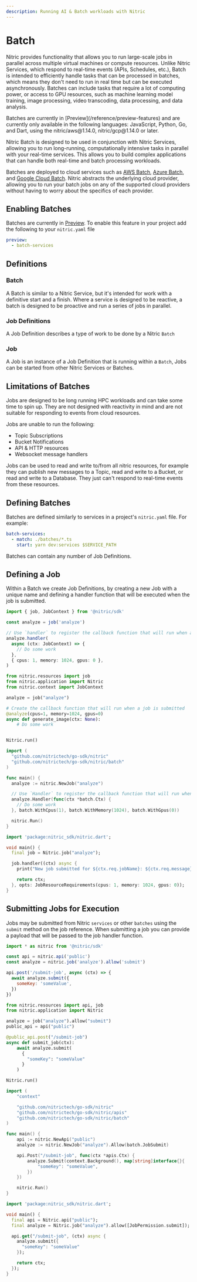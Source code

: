 ```yaml
---
description: Running AI & Batch workloads with Nitric
---
```


# Batch

Nitric provides functionality that allows you to run large-scale jobs in parallel across multiple virtual machines or compute resources. Unlike Nitric Services, which respond to real-time events (APIs, Schedules, etc.), Batch is intended to efficiently handle tasks that can be processed in batches, which means they don't need to run in real time but can be executed asynchronously. Batches can include tasks that require a lot of computing power, or access to GPU resources, such as machine learning model training, image processing, video transcoding, data processing, and data analysis.

<Note>
  Batches are currently in [Preview](/reference/preview-features) and are
  currently only available in the following languages: JavaScript, Python, Go,
  and Dart, using the nitric/aws@1.14.0, nitric/gcp@1.14.0 or later.
</Note>

Nitric Batch is designed to be used in conjunction with Nitric Services, allowing you to run long-running, computationally intensive tasks in parallel with your real-time services. This allows you to build complex applications that can handle both real-time and batch processing workloads.

Batches are deployed to cloud services such as [AWS Batch](https://aws.amazon.com/batch/), [Azure Batch](https://azure.microsoft.com/en-au/products/batch), and [Google Cloud Batch](https://cloud.google.com/batch/docs). Nitric abstracts the underlying cloud provider, allowing you to run your batch jobs on any of the supported cloud providers without having to worry about the specifics of each provider.

## Enabling Batches

Batches are currently in [Preview](/reference/preview-features). To enable this feature in your project add the following to your `nitric.yaml` file

```yaml
preview:
  - batch-services
```

## Definitions

### Batch

A Batch is similar to a Nitric Service, but it's intended for work with a definitive start and a finish. Where a service is designed to be reactive, a batch is designed to be proactive and run a series of jobs in parallel.

### Job Definitions

A Job Definition describes a type of work to be done by a Nitric `Batch`

### Job

A Job is an instance of a Job Definition that is running within a `Batch`, Jobs can be started from other Nitric Services or Batches.

## Limitations of Batches

Jobs are designed to be long running HPC workloads and can take some time to spin up. They are not designed with reactivity in mind and are not suitable for responding to events from cloud resources.

Jobs are unable to run the following:

- Topic Subscriptions
- Bucket Notifications
- API & HTTP resources
- Websocket message handlers

Jobs can be used to read and write to/from all nitric resources, for example they can publish new messages to a Topic, read and write to a Bucket, or read and write to a Database. They just can't respond to real-time events from these resources.

## Defining Batches

Batches are defined similarly to services in a project's `nitric.yaml` file. For example:

```yaml
batch-services:
  - match: ./batches/*.ts
    start: yarn dev:services $SERVICE_PATH
```

<Note>Batches can contain any number of Job Definitions.</Note>

## Defining a Job

Within a Batch we create Job Definitions, by creating a new Job with a unique name and defining a handler function that will be executed when the job is submitted.

<CodeSwitcher>

```typescript !!
import { job, JobContext } from '@nitric/sdk'

const analyze = job('analyze')

// Use `handler` to register the callback function that will run when a job is submitted
analyze.handler(
  async (ctx: JobContext) => {
    // Do some work
  },
  { cpus: 1, memory: 1024, gpus: 0 },
)
```

```python !!
from nitric.resources import job
from nitric.application import Nitric
from nitric.context import JobContext

analyze = job("analyze")

# Create the callback function that will run when a job is submitted
@analyze(cpus=1, memory=1024, gpus=0)
async def generate_image(ctx: None):
    # Do some work


Nitric.run()
```

```go !!
import (
  "github.com/nitrictech/go-sdk/nitric"
  "github.com/nitrictech/go-sdk/nitric/batch"
)

func main() {
  analyze := nitric.NewJob("analyze")

  // Use `Handler` to register the callback function that will run when a job is submitted
  analyze.Handler(func(ctx *batch.Ctx) {
    // Do some work
  }, batch.WithCpus(1), batch.WithMemory(1024), batch.WithGpus(0))

  nitric.Run()
}
```

```dart !!
import 'package:nitric_sdk/nitric.dart';

void main() {
  final job = Nitric.job("analyze");

  job.handler((ctx) async {
    print("New job submitted for ${ctx.req.jobName}: ${ctx.req.message}");

    return ctx;
  }, opts: JobResourceRequirements(cpus: 1, memory: 1024, gpus: 0));
}
```

</CodeSwitcher>

## Submitting Jobs for Execution

Jobs may be submitted from Nitric `services` or other `batches` using the `submit` method on the job reference. When submitting a job you can provide a payload that will be passed to the job handler function.

<CodeSwitcher>

```javascript !!
import * as nitric from '@nitric/sdk'

const api = nitric.api('public')
const analyze = nitric.job('analyze').allow('submit')

api.post('/submit-job', async (ctx) => {
  await analyze.submit({
    someKey: 'someValue',
  })
})
```

```python !!
from nitric.resources import api, job
from nitric.application import Nitric

analyze = job("analyze").allow("submit")
public_api = api("public")

@public_api.post("/submit-job")
async def submit_job(ctx):
    await analyze.submit(
      {
        "someKey": "someValue"
      }
    )

Nitric.run()
```

```go !!
import (
	"context"

	"github.com/nitrictech/go-sdk/nitric"
	"github.com/nitrictech/go-sdk/nitric/apis"
	"github.com/nitrictech/go-sdk/nitric/batch"
)

func main() {
	api := nitric.NewApi("public")
	analyze := nitric.NewJob("analyze").Allow(batch.JobSubmit)

	api.Post("/submit-job", func(ctx *apis.Ctx) {
		analyze.Submit(context.Background(), map[string]interface{}{
			"someKey": "someValue",
		})
	})

	nitric.Run()
}
```

```dart !!
import 'package:nitric_sdk/nitric.dart';

void main() {
  final api = Nitric.api("public");
  final analyze = Nitric.job("analyze").allow([JobPermission.submit]);

  api.get("/submit-job", (ctx) async {
    analyze.submit({
      "someKey": "someValue"
    });

    return ctx;
  });
}
```

</CodeSwitcher>

